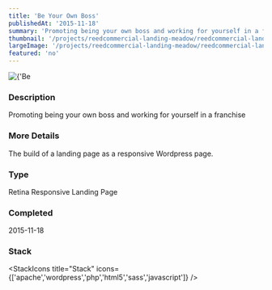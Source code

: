 ```yaml
---
title: 'Be Your Own Boss'
publishedAt: '2015-11-18'
summary: 'Promoting being your own boss and working for yourself in a franchise'
thumbnail: '/projects/reedcommercial-landing-meadow/reedcommercial-landing-meadow_small.jpg'
largeImage: '/projects/reedcommercial-landing-meadow/reedcommercial-landing-meadow_large.jpg'
featured: 'no'
---
```


<div className="relative w-full h-[400px] sm:h-[600px] md:h-[760px] lg:h-[920px]">
  <Image
    alt={'Be Your Own Boss'}
    src={'/projects/reedcommercial-landing-meadow/reedcommercial-landing-meadow.jpg'}
    sizes="(max-width: 640px) 100%, 100%"
    fill={true}
    priority
    style={{
      objectFit: 'contain'
    }}
  />
</div>

### Description

Promoting being your own boss and working for yourself in a franchise

### More Details

The build of a landing page as a responsive Wordpress page.

### Type

Retina Responsive Landing Page


### Completed
2015-11-18



### Stack

<StackIcons
  title="Stack"
  icons={['apache','wordpress','php','html5','sass','javascript']}
  />
